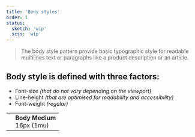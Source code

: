 ```yaml
---
title: 'Body styles'
order: 1
status:
  sketch: 'wip'
  scss: 'wip'
---
```


> The body style pattern provide basic typographic style for readable multilines text or paragraphs like a product description or an article.

## Body style is defined with three factors:

- Font-size _(that do not vary depending on the viewport)_
- Line-height _(that are optimised for readability and accessibility)_
- Font-weight _(regular)_

|                                         |                                      |
| --------------------------------------- | ------------------------------------ |
| <Preview path="typographyBody" /> | **Body Medium** <br /> 16px (1mu)    |
